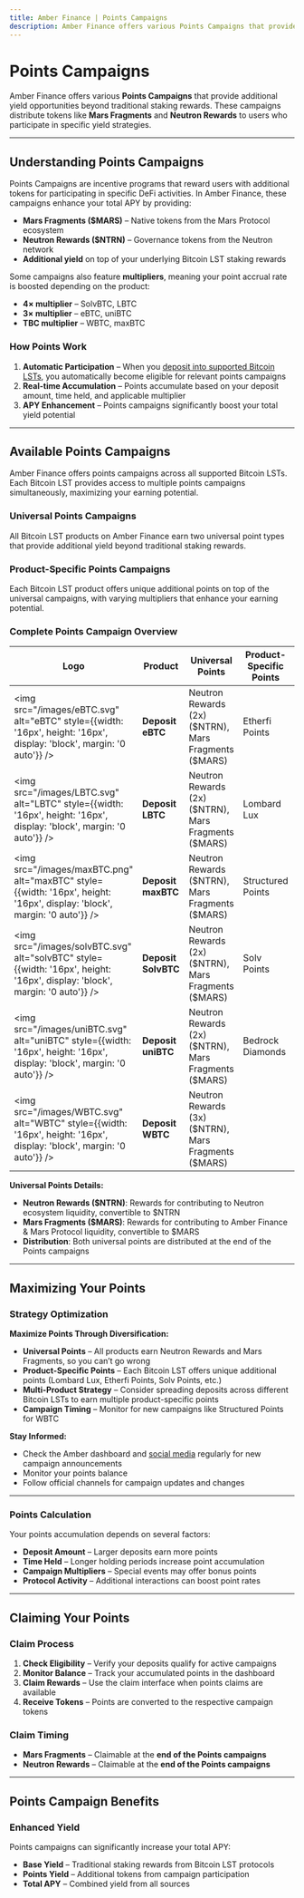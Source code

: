 ```yaml
---
title: Amber Finance | Points Campaigns
description: Amber Finance offers various Points Campaigns that provide additional yield opportunities beyond traditional staking rewards. Earn Mars Fragments and Neutron Rewards with multipliers up to 4x.
---
```


# Points Campaigns

Amber Finance offers various **Points Campaigns** that provide additional yield opportunities beyond traditional staking rewards. These campaigns distribute tokens like **Mars Fragments** and **Neutron Rewards** to users who participate in specific yield strategies.

---

## Understanding Points Campaigns

Points Campaigns are incentive programs that reward users with additional tokens for participating in specific DeFi activities. In Amber Finance, these campaigns enhance your total APY by providing:

- **Mars Fragments (\$MARS)** – Native tokens from the Mars Protocol ecosystem
- **Neutron Rewards (\$NTRN)** – Governance tokens from the Neutron network
- **Additional yield** on top of your underlying Bitcoin LST staking rewards

Some campaigns also feature **multipliers**, meaning your point accrual rate is boosted depending on the product:

- **4× multiplier** – SolvBTC, LBTC
- **3× multiplier** – eBTC, uniBTC
- **TBC multiplier** – WBTC, maxBTC

### How Points Work

1. **Automatic Participation** – When you [deposit into supported Bitcoin LSTs](/user-guide/depositing), you automatically become eligible for relevant points campaigns
2. **Real-time Accumulation** – Points accumulate based on your deposit amount, time held, and applicable multiplier
3. **APY Enhancement** – Points campaigns significantly boost your total yield potential

---

## Available Points Campaigns

Amber Finance offers points campaigns across all supported Bitcoin LSTs. Each Bitcoin LST provides access to multiple points campaigns simultaneously, maximizing your earning potential.

### Universal Points Campaigns

All Bitcoin LST products on Amber Finance earn two universal point types that provide additional yield beyond traditional staking rewards.

### Product-Specific Points Campaigns

Each Bitcoin LST product offers unique additional points on top of the universal campaigns, with varying multipliers that enhance your earning potential.

### Complete Points Campaign Overview

| Logo                                                                                                                        | Product             | Universal Points                                            | Product-Specific Points | Multiplier |
| --------------------------------------------------------------------------------------------------------------------------- | ------------------- | ----------------------------------------------------------- | ----------------------- | ---------- |
| <img src="/images/eBTC.svg" alt="eBTC" style={{width: '16px', height: '16px', display: 'block', margin: '0 auto'}} />       | **Deposit eBTC**    | Neutron Rewards (2x) (\$NTRN),<br />Mars Fragments (\$MARS) | Etherfi Points          | 3×         |
| <img src="/images/LBTC.svg" alt="LBTC" style={{width: '16px', height: '16px', display: 'block', margin: '0 auto'}} />       | **Deposit LBTC**    | Neutron Rewards (2x) (\$NTRN),<br />Mars Fragments (\$MARS) | Lombard Lux             | 4×         |
| <img src="/images/maxBTC.png" alt="maxBTC" style={{width: '16px', height: '16px', display: 'block', margin: '0 auto'}} />   | **Deposit maxBTC**  | Neutron Rewards (\$NTRN),<br />Mars Fragments (\$MARS)      | Structured Points       | 2x         |
| <img src="/images/solvBTC.svg" alt="solvBTC" style={{width: '16px', height: '16px', display: 'block', margin: '0 auto'}} /> | **Deposit SolvBTC** | Neutron Rewards (2x) (\$NTRN),<br />Mars Fragments (\$MARS) | Solv Points             | 4×         |
| <img src="/images/uniBTC.svg" alt="uniBTC" style={{width: '16px', height: '16px', display: 'block', margin: '0 auto'}} />   | **Deposit uniBTC**  | Neutron Rewards (2x) (\$NTRN),<br />Mars Fragments (\$MARS) | Bedrock Diamonds        | 3×         |
| <img src="/images/WBTC.svg" alt="WBTC" style={{width: '16px', height: '16px', display: 'block', margin: '0 auto'}} />       | **Deposit WBTC**    | Neutron Rewards (3x) (\$NTRN),<br />Mars Fragments (\$MARS) |                         |            |

**Universal Points Details:**

- **Neutron Rewards (\$NTRN)**: Rewards for contributing to Neutron ecosystem liquidity, convertible to \$NTRN
- **Mars Fragments (\$MARS)**: Rewards for contributing to Amber Finance & Mars Protocol liquidity, convertible to \$MARS
- **Distribution**: Both universal points are distributed at the end of the Points campaigns

---

## Maximizing Your Points

### Strategy Optimization

**Maximize Points Through Diversification:**

- **Universal Points** – All products earn Neutron Rewards and Mars Fragments, so you can’t go wrong
- **Product-Specific Points** – Each Bitcoin LST offers unique additional points (Lombard Lux, Etherfi Points, Solv Points, etc.)
- **Multi-Product Strategy** – Consider spreading deposits across different Bitcoin LSTs to earn multiple product-specific points
- **Campaign Timing** – Monitor for new campaigns like Structured Points for WBTC

**Stay Informed:**

- Check the Amber dashboard and [social media](/socials) regularly for new campaign announcements
- Monitor your points balance
- Follow official channels for campaign updates and changes

---

### Points Calculation

Your points accumulation depends on several factors:

- **Deposit Amount** – Larger deposits earn more points
- **Time Held** – Longer holding periods increase point accumulation
- **Campaign Multipliers** – Special events may offer bonus points
- **Protocol Activity** – Additional interactions can boost point rates

---

## Claiming Your Points

### Claim Process

1. **Check Eligibility** – Verify your deposits qualify for active campaigns
2. **Monitor Balance** – Track your accumulated points in the dashboard
3. **Claim Rewards** – Use the claim interface when points claims are available
4. **Receive Tokens** – Points are converted to the respective campaign tokens

### Claim Timing

- **Mars Fragments** – Claimable at the **end of the Points campaigns**
- **Neutron Rewards** – Claimable at the **end of the Points campaigns**

---

## Points Campaign Benefits

### Enhanced Yield

Points campaigns can significantly increase your total APY:

- **Base Yield** – Traditional staking rewards from Bitcoin LST protocols
- **Points Yield** – Additional tokens from campaign participation
- **Total APY** – Combined yield from all sources
